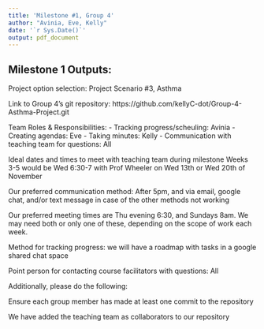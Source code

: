 ```yaml
---
title: 'Milestone #1, Group 4'
author: "Avinia, Eve, Kelly"
date: '`r Sys.Date()`'
output: pdf_document
---
```


## Milestone 1 Outputs:

Project option selection: Project Scenario #3, Asthma

Link to Group 4’s git repository: https://github.com/kellyC-dot/Group-4-Asthma-Project.git

Team Roles & Responsibilities:
- Tracking progress/scheuling: Avinia
- Creating agendas: Eve
- Taking minutes: Kelly
- Communication with teaching team for questions: All

Ideal dates and times to meet with teaching team during milestone Weeks 3-5 would be Wed 6:30-7 with Prof Wheeler on Wed 13th or Wed 20th of November

Our preferred communication method: After 5pm, and via email, google chat, and/or text message in case of the other methods not working

Our preferred meeting times are Thu evening 6:30, and Sundays 8am. We may need both or only one of these, depending on the scope of work each week.  

Method for tracking progress: we will have a roadmap with tasks in a google shared chat space

Point person for contacting course facilitators with questions: All

Additionally, please do the following:

Ensure each group member has made at least one commit to the repository

We have added the teaching team as collaborators to our repository